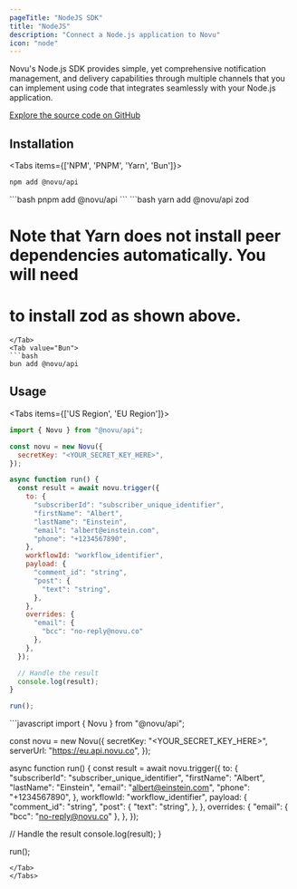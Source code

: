 ```yaml
---
pageTitle: "NodeJS SDK"
title: "NodeJS"
description: "Connect a Node.js application to Novu"
icon: "node"
---
```




Novu's Node.js SDK provides simple, yet comprehensive notification management, and delivery capabilities through multiple channels that you can implement using code that integrates seamlessly with your Node.js application.

[Explore the source code on GitHub](https://github.com/novuhq/novu-ts)

## Installation

<Tabs items={['NPM', 'PNPM', 'Yarn', 'Bun']}>
<Tab value="NPM">
```bash
npm add @novu/api
```
</Tab>
<Tab value="PNPM">
```bash
pnpm add @novu/api
```
</Tab>
<Tab value="Yarn">
```bash
yarn add @novu/api zod

# Note that Yarn does not install peer dependencies automatically. You will need
# to install zod as shown above.
```
</Tab>
<Tab value="Bun">
```bash
bun add @novu/api
```
</Tab>
</Tabs>

## Usage

<Tabs items={['US Region', 'EU Region']}>
<Tab value="US Region">
```javascript
import { Novu } from "@novu/api";

const novu = new Novu({
  secretKey: "<YOUR_SECRET_KEY_HERE>",
});

async function run() {
  const result = await novu.trigger({
    to: {
      "subscriberId": "subscriber_unique_identifier",
      "firstName": "Albert",
      "lastName": "Einstein",
      "email": "albert@einstein.com",
      "phone": "+1234567890",
    },
    workflowId: "workflow_identifier",
    payload: {
      "comment_id": "string",
      "post": {
        "text": "string",
      },
    },
    overrides: {
      "email": {
        "bcc": "no-reply@novu.co"
      },
    },
  });

  // Handle the result
  console.log(result);
}

run();
```
</Tab>
<Tab value="EU Region">
```javascript
import { Novu } from "@novu/api";

const novu = new Novu({
  secretKey: "<YOUR_SECRET_KEY_HERE>",
  serverUrl: "https://eu.api.novu.co",
});

async function run() {
  const result = await novu.trigger({
    to: {
      "subscriberId": "subscriber_unique_identifier",
      "firstName": "Albert",
      "lastName": "Einstein",
      "email": "albert@einstein.com",
      "phone": "+1234567890",
    },
    workflowId: "workflow_identifier",
    payload: {
      "comment_id": "string",
      "post": {
        "text": "string",
      },
    },
    overrides: {
      "email": {
        "bcc": "no-reply@novu.co"
      },
    },
  });

  // Handle the result
  console.log(result);
}

run();
```
</Tab>
</Tabs>
